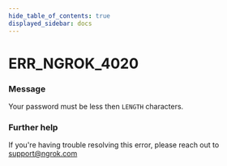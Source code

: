 ```yaml
---
hide_table_of_contents: true
displayed_sidebar: docs
---
```



# ERR_NGROK_4020

### Message
Your password must be less then `LENGTH` characters.

<ErrorDetails error='err_ngrok_4020' />


### Further help
If you're having trouble resolving this error, please reach out to [support@ngrok.com](mailto:support@ngrok.com?subject=Help%20with%20ERR_NGROK_4020)

